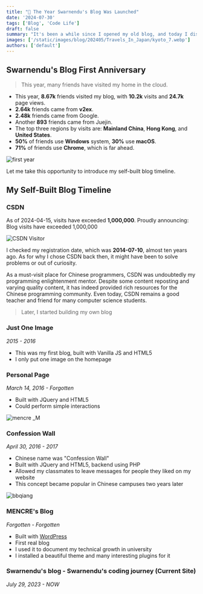 ```yaml
---
title: "🤩 The Year Swarnendu's Blog Was Launched"
date: '2024-07-30'
tags: ['Blog', 'Code Life']
draft: false
summary: "It's been a while since I opened my old blog, and today I discovered that the visits have exceeded one million. Let me take this opportunity to talk about my coding journey..."
images: ['/static/images/blog/202405/Travels_In_Japan/kyoto_7.webp']
authors: ['default']
---
```


## Swarnendu's Blog First Anniversary

> This year, many friends have visited my home in the cloud.

- This year, **8.67k** friends visited my blog, with **10.2k** visits and **24.7k** page views.
- **2.64k** friends came from **v2ex**.
- **2.48k** friends came from Google.
- Another **893** friends came from Juejin.
- The top three regions by visits are: **Mainland China**, **Hong Kong**, and **United States**.
- **50%** of friends use **Windows** system, **30%** use **macOS**.
- **71%** of friends use **Chrome**, which is far ahead.

![first year](/static/images/blog/202407/Blog_Timeline/first_year.webp)

Let me take this opportunity to introduce my self-built blog timeline.

## My Self-Built Blog Timeline

### CSDN

As of 2024-04-15, visits have exceeded **1,000,000**.
Proudly announcing: Blog visits have exceeded 1,000,000

![CSDN Visitor](/static/images/blog/202407/Blog_Timeline/CSDN_visitor.webp)

I checked my registration date, which was **2014-07-10**, almost ten years ago. As for why I chose CSDN back then, it might have been to solve problems or out of curiosity.

As a must-visit place for Chinese programmers, CSDN was undoubtedly my programming enlightenment mentor. Despite some content reposting and varying quality content, it has indeed provided rich resources for the Chinese programming community. Even today, CSDN remains a good teacher and friend for many computer science students.

> Later, I started building my own blog

### Just One Image

_2015 - 2016_

- This was my first blog, built with Vanilla JS and HTML5
- I only put one image on the homepage

### Personal Page

_March 14, 2016 - Forgotten_

- Built with JQuery and HTML5
- Could perform simple interactions

![mencre _M](/static/images/blog/202407/Blog_Timeline/mencre.webp)

### Confession Wall

_April 30, 2016 - 2017_

- Chinese name was "Confession Wall"
- Built with JQuery and HTML5, backend using PHP
- Allowed my classmates to leave messages for people they liked on my website
- This concept became popular in Chinese campuses two years later

![bbqiang](/static/images/blog/202407/Blog_Timeline/bbqiang.webp)

### MENCRE's Blog

_Forgotten - Forgotten_

- Built with [WordPress](https://wordpress.com/)
- First real blog
- I used it to document my technical growth in university
- I installed a beautiful theme and many interesting plugins for it

### Swarnendu's blog - Swarnendu's coding journey (Current Site)

_July 29, 2023 - NOW_

